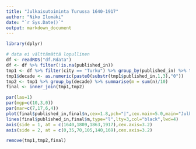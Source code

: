 ```yaml
---
title: "Julkaisutoiminta Turussa 1640-1917"
author: "Niko Ilomäki"
date: "`r Sys.Date()`"
output: markdown_document
---
```


```r
library(dplyr)
```

```r
# data ei välttämättä lopullinen
df <- readRDS("df.Rdata")
df <- df %>% filter(!is.na(published_in))
tmp1 <- df %>% filter(city == "Turku") %>% group_by(published_in) %>% tally() %>% arrange(published_in)
tmp1$decade <- as.numeric(paste0(substr(tmp1$published_in,1,3),"0"))
tmp2 <- tmp1 %>% group_by(decade) %>% summarise(m = sum(n)/10)
final <- inner_join(tmp1,tmp2)
```

```r
par(las=1)
par(mgp=c(10,3,0))
par(mar=c(7,17,6,4))
plot(final$published_in,final$n,cex=1.8,pch="|",cex.main=5.0,main="Julkaisutoiminta Turussa 1640-1917",cex.lab=5.0,xlab="",ylab="Dokumenttia / vuosi",axes=FALSE,col="black")
lines(final$published_in,final$m,type="l",lty=3,col="black",lwd=4)
axis(side = 1, at = c(1640,1809,1863,1917),cex.axis=3.2)
axis(side = 2, at = c(0,35,70,105,140,169),cex.axis=3.2)
```

```r
remove(tmp1,tmp2,final)
```
